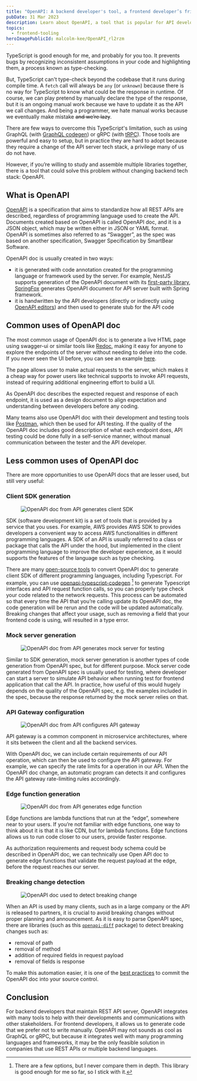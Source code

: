 ```yaml
---
title: "OpenAPI: A backend developer's tool, a frontend developer’s friend"
pubDate: 31 Mar 2023
description: Learn about OpenAPI, a tool that is popular for API development, and can be used to help with frontend development.
topics:
  - frontend-tooling
heroImagePublicId: malcolm-kee/OpenAPI_rl2rzm
---
```



TypeScript is good enough for me, and probably for you too. It prevents bugs by recognizing inconsistent assumptions in your code and highlighting them, a process known as type-checking.

But, TypeScript can't type-check beyond the codebase that it runs during compile time. A `fetch` call will always be `any` (or `unknown`) because there is no way for TypeScript to know what could be the response in runtime. Of course, we can play pretend by manually declare the type of the response, but it is an ongoing manual work because we have to update it as the API we call changes. And being a programmer, we hate manual works because we eventually make mistake ~~and we’re lazy~~.

There are few ways to overcome this TypeScript's limitation, such as using GraphQL (with [GraphQL codegen](https://the-guild.dev/graphql/codegen)) or gRPC (with [tRPC](https://trpc.io/)). Those tools are powerful and easy to setup, but in practice they are hard to adopt because they require a change of the API server tech stack, a privilege many of us do not have.

However, if you’re willing to study and assemble multiple libraries together, there is a tool that could solve this problem without changing backend tech stack: OpenAPI.

## What is OpenAPI

[OpenAPI](https://www.openapis.org/) is a specification that aims to standardize how all REST APIs are described, regardless of programming language used to create the API. Documents created based on OpenAPI is called OpenAPI doc, and it is a JSON object, which may be written either in JSON or YAML format. OpenAPI is sometimes also referred to as “Swagger”, as the spec was based on another specification, Swagger Specification by SmartBear Software.

OpenAPI doc is usually created in two ways:

- it is generated with code annotation created for the programming language or framework used by the server. For example, NestJS supports generation of the OpenAPI document with its [first-party library](https://docs.nestjs.com/openapi/introduction), [SpringFox](https://github.com/springfox/springfox) generates OpenAPI document for API server built with Spring framework.
- it is handwritten by the API developers (directly or indirectly using [OpenAPI editors](https://tools.openapis.org/categories/gui-editors)) and then used to generate stub for the API code

## Common uses of OpenAPI doc

The most common usage of OpenAPI doc is to generate a live HTML page using swagger-ui or similar tools like [Redoc], making it easy for anyone to explore the endpoints of the server without needing to delve into the code. If you never seen the UI before, you can see an example [here](https://ecomm-service.fly.dev/docs).

The page allows user to make actual requests to the server, which makes it a cheap way for power users like technical supports to invoke API requests, instead of requiring additional engineering effort to build a UI.

As OpenAPI doc describes the expected request and response of each endpoint, it is used as a design document to align expectation and understanding between developers before any coding.

Many teams also use OpenAPI doc with their development and testing tools like [Postman], which then be used for API testing. If the quality of the OpenAPI doc includes good description of what each endpoint does, API testing could be done fully in a self-service manner, without manual communication between the tester and the API developer.

## Less common uses of OpenAPI doc

There are more opportunities to use OpenAPI docs that are lesser used, but still very useful:

### Client SDK generation

<Figure caption="OpenAPI doc from API generates client SDK">
  <Image src={clientSdk} alt="OpenAPI doc from API generates client SDK" />
</Figure>

SDK (software development kit) is a set of tools that is provided by a service that you uses. For example, AWS provides AWS SDK to provides developers a convenient way to access AWS functionalities in different programming languages. A SDK of an API is usually referred to a class or package that calls the API under the hood, but implemented in the client programming language to improve the developer experience, as it would supports the features of the language such as type checking.

There are many [open-source tools](https://openapi.tools/#sdk) to convert OpenAPI doc to generate client SDK of different programming languages, including Typescript. For example, you can use [openapi-typescript-codegen] [^1] to generate Typescript interfaces and API request function calls, so you can properly type check your code related to the network requests. This process can be automated so that every time the API that you’re calling update its OpenAPI doc, the code generation will be rerun and the code will be updated automatically. Breaking changes that affect your usage, such as removing a field that your frontend code is using, will resulted in a type error.

### Mock server generation

<Figure caption="OpenAPI doc from API generates mock server for testing">
  <Image src={mockServer} alt="OpenAPI doc from API generates mock server for testing" />
</Figure>

Similar to SDK generation, mock server generation is another types of code generation from OpenAPI spec, but for different purpose. Mock server code generated from OpenAPI spec is usually used for testing, where developer can start a server to simulate API behavior when running test for frontend application that call the API. In practice, how useful of this would hugely depends on the quality of the OpenAPI spec, e.g. the examples included in the spec, because the response returned by the mock server relies on that.

### API Gateway configuration

<Figure caption="OpenAPI doc from API configures API gateway">
  <Image src={apiGateway} alt="OpenAPI doc from API configures API gateway" />
</Figure>

API gateway is a common component in microservice architectures, where it sits between the client and all the backend services.

With OpenAPI doc, we can include certain requirements of our API operation, which can then be used to configure the API gateway. For example, we can specify the rate limits for a operation in our API. When the OpenAPI doc change, an automatic program can detects it and configures the API gateway rate-limiting rules accordingly.

### Edge function generation

<Figure caption="OpenAPI doc from API generates edge function">
  <Image src={edgeFunction} alt="OpenAPI doc from API generates edge function" />
</Figure>

Edge functions are lambda functions that run at the “edge”, somewhere near to your users. If you’re not familiar with edge functions, one way to think about it is that it is like CDN, but for lambda functions. Edge functions allows us to run code closer to our users, provide faster response.

As authorization requirements and request body schema could be described in OpenAPI doc, we can technically use Open API doc to generate edge functions that validate the request payload at the edge, before the request reaches our server.

### Breaking change detection

<Figure caption="OpenAPI doc used to detect breaking change">
  <Image src={breakingChange} alt="OpenAPI doc used to detect breaking change" />
</Figure>

When an API is used by many clients, such as in a large company or the API is released to partners, it is crucial to avoid breaking changes without proper planning and announcement. As it is easy to parse OpenAPI spec, there are libraries (such as this [`openapi-diff`](https://bitbucket.org/atlassian/openapi-diff/src/master/) package) to detect breaking changes such as:

- removal of path
- removal of method
- addition of required fields in request payload
- removal of fields is response

To make this automation easier, it is one of the [best practices](https://oai.github.io/Documentation/best-practices.html#add-openapi-documents-to-source-control) to commit the OpenAPI doc into your source control.

## Conclusion

For backend developers that maintain REST API server, OpenAPI integrates with many tools to help with their developments and communications with other stakeholders. For frontend developers, it allows us to generate code that we prefer not to write manually. OpenAPI may not sounds as cool as GraphQL or gRPC, but because it integrates well with many programming languages and frameworks, it may be the only feasible solution in companies that use REST APIs or multiple backend languages.

[redoc]: https://redocly.com/redoc/
[postman]: https://www.postman.com/
[openapi-typescript-codegen]: https://github.com/ferdikoomen/openapi-typescript-codegen

[^1]: There are a few options, but I never compare them in depth. This library is good enough for me so far, so I stick with it.
